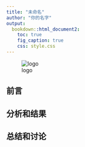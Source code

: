 ---
title: "未命名"
author: "你的名字"
output:
  bookdown::html_document2:
    toc: true
    fig_caption: true
    css: style.css
---


![logo](logo.png)

## 前言

## 分析和结果

## 总结和讨论